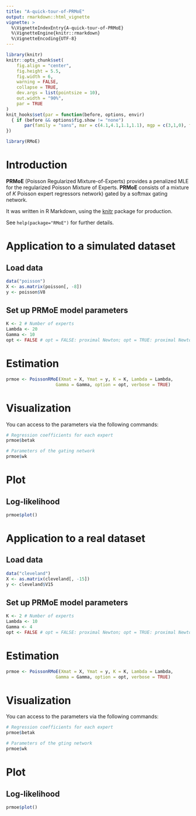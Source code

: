 ```yaml
---
title: "A-quick-tour-of-PRMoE"
output: rmarkdown::html_vignette
vignette: >
  %\VignetteIndexEntry{A-quick-tour-of-PRMoE}
  %\VignetteEngine{knitr::rmarkdown}
  %\VignetteEncoding{UTF-8}
---
```


```r
library(knitr)
knitr::opts_chunk$set(
	fig.align = "center",
	fig.height = 5.5,
	fig.width = 6,
	warning = FALSE,
	collapse = TRUE,
	dev.args = list(pointsize = 10),
	out.width = "90%",
	par = TRUE
)
knit_hooks$set(par = function(before, options, envir)
  { if (before && options$fig.show != "none") 
       par(family = "sans", mar = c(4.1,4.1,1.1,1.1), mgp = c(3,1,0), tcl = -0.5)
})
```

```r
library(RMoE)
```

# Introduction

**PRMoE** (Poisson Regularized Mixture-of-Experts) provides a penalized MLE 
for the regularized Poisson Mixture of Experts. **PRMoE** consists of a mixture 
of *K* Poisson expert regressors network) gated by a softmax gating network.

It was written in R Markdown, using the [knitr](https://cran.r-project.org/package=knitr) 
package for production.

See `help(package="RMoE")` for further details.

# Application to a simulated dataset

## Load data

```r
data("poisson")
X <- as.matrix(poisson[, -8])
y <- poisson$V8
```

## Set up PRMoE model parameters

```r
K <- 2 # Number of experts
Lambda <- 20
Gamma <- 10
opt <- FALSE # opt = FALSE: proximal Newton; opt = TRUE: proximal Newton-type
```

# Estimation

```r
prmoe <- PoissonRMoE(Xmat = X, Ymat = y, K = K, Lambda = Lambda, 
                   Gamma = Gamma, option = opt, verbose = TRUE)
```

# Visualization

You can access to the parameters via the following commands:

```r

# Regression coefficients for each expert
prmoe$betak

# Parameters of the gating network
prmoe$wk
```

# Plot

## Log-likelihood

```r
prmoe$plot()
```

# Application to a real dataset

## Load data

```r
data("cleveland")
X <- as.matrix(cleveland[, -15])
y <- cleveland$V15
```

## Set up PRMoE model parameters

```r
K <- 2 # Number of experts
Lambda <- 10
Gamma <- 4
opt <- FALSE # opt = FALSE: proximal Newton; opt = TRUE: proximal Newton-type
```

# Estimation

```r
prmoe <- PoissonRMoE(Xmat = X, Ymat = y, K = K, Lambda = Lambda, 
                   Gamma = Gamma, option = opt, verbose = TRUE)
```

# Visualization

You can access to the parameters via the following commands:

```r

# Regression coefficients for each expert
prmoe$betak

# Parameters of the gting network
prmoe$wk
```

# Plot

## Log-likelihood

```r
prmoe$plot()
```
